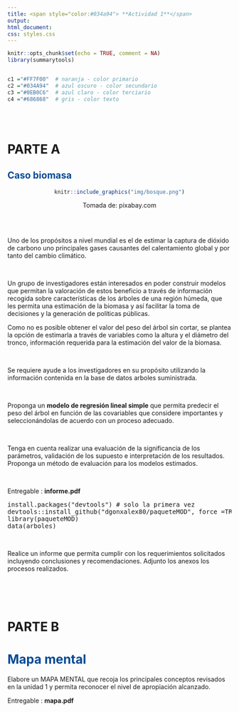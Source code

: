 ```yaml
---
title: <span style="color:#034a94"> **Actividad 1**</span>
output:
html_document:
css: styles.css
---
```


```r
knitr::opts_chunk$set(echo = TRUE, comment = NA)
library(summarytools)


c1 ="#FF7F00"  # naranja - color primario 
c2 ="#034A94"  # azul oscuro - color secundario
c3 ="#0EB0C6"  # azul claro - color terciario
c4 ="#686868"  # gris - color texto
```

</br></br>

# **PARTE A**

## <span style="color:#034a94">**Caso biomasa**</span> 

<center>

```r
knitr::include_graphics("img/bosque.png")
```

Tomada de: pixabay.com

</center>

<br/><br/>

Uno de los propósitos a nivel mundial es el de estimar la captura de dióxido de carbono uno principales gases causantes del calentamiento global y por tanto del cambio climático. 

<br/>

Un grupo de investigadores están interesados en poder construir modelos que permitan la valoración de estos beneficio a través de información recogida sobre características de los árboles de una región húmeda, que les permita una estimación de la biomasa y así facilitar la toma de decisiones y la generación de políticas públicas. 

Como no es posible obtener el valor del peso del árbol sin cortar, se plantea la opción de estimarla a través de variables como la altura y el diámetro del tronco, información requerida para la estimación del valor de la biomasa.




<br/>

Se requiere ayude a los investigadores en su propósito utilizando la información contenida en la base de datos  arboles suministrada. 

<br/>

Proponga un **modelo de regresión lineal simple** que permita predecir el peso del árbol en función de las covariables que considere importantes y seleccionándolas de acuerdo con un proceso adecuado. 

<br/>

Tenga en cuenta realizar una evaluación de la significancia de los parámetros, validación de los supuesto e interpretación de los resultados. Proponga un método de evaluación para los modelos estimados. 


<br/>

Entregable : **informe.pdf**


<div class="content-box-blue">

<pre>
install.packages("devtools") # solo la primera vez
devtools::install_github("dgonxalex80/paqueteMOD", force =TRUE)
library(paqueteMOD)
data(arboles)
</pre>
</div>

<br/>

Realice un informe que permita cumplir con los requerimientos solicitados incluyendo conclusiones y recomendaciones. Adjunto los anexos los procesos realizados.

<br/><br/><br/>

# **PARTE B**

# <span style="color:#034a94">**Mapa mental**</span> 

Elabore un MAPA MENTAL que recoja los principales conceptos revisados en la unidad 1 y permita reconocer el nivel de apropiación alcanzado.


Entregable : **mapa.pdf**

